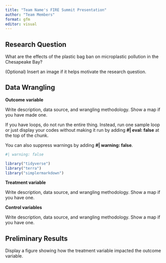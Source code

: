 ```yaml
---
title: "Team Name's FIRE Summit Presentation"
author: "Team Members"
format: gfm
editor: visual
---
```


## Research Question

What are the effects of the plastic bag ban on microplastic pollution in the Chesapeake Bay?

(Optional) Insert an image if it helps motivate the research question.

## Data Wrangling

**Outcome variable**

Write description, data source, and wrangling methodology. Show a map if you have made one.

If you have loops, do not run the entire thing. Instead, run one sample loop or just display your codes without making it run by adding **#\| eval: false** at the top of the chunk.

You can also suppress warnings by adding **#\| warning: false**.

```r
#| warning: false

library("tidyverse")
library("terra")
library("simplermarkdown")
```

**Treatment variable**

Write description, data source, and wrangling methodology. Show a map if you have one.

**Control variables**

Write description, data source, and wrangling methodology. Show a map if you have one.

## Preliminary Results

Display a figure showing how the treatment variable impacted the outcome variable.
